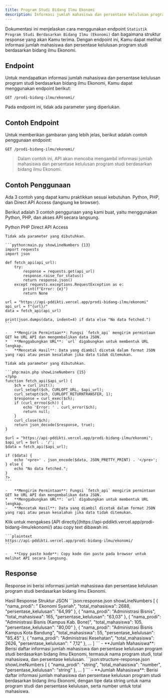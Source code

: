 ```yaml
---
title: Program Studi Bidang Ilmu Ekonomi
description: Informasi jumlah mahasiswa dan persentase kelulusan program studi berdasarkan bidang ilmu Ekonomi.
---
```


Dokumentasi ini menjelaskan cara menggunakan endpoint `Statistik Program Studi Berdasarkan Bidang Ilmu (Ekonomi)` dan bagaimana struktur response yang akan Kamu terima. Dengan endpoint ini, Kamu dapat melihat informasi jumlah mahasiswa dan persentase kelulusan program studi berdasarkan bidang ilmu Ekonomi.

## Endpoint

Untuk mendapatkan informasi jumlah mahasiswa dan persentase kelulusan program studi berdasarkan bidang ilmu Ekonomi, Kamu dapat menggunakan endpoint berikut:

```plaintext
GET /prodi-bidang-ilmu/ekonomi/
```

Pada endpoint ini, tidak ada parameter yang diperlukan.

## Contoh Endpoint

Untuk memberikan gambaran yang lebih jelas, berikut adalah contoh penggunaan endpoint:

```plaintext
GET /prodi-bidang-ilmu/ekonomi/
```

> Dalam contoh ini, API akan mencoba mengambil informasi jumlah mahasiswa dan persentase kelulusan program studi berdasarkan bidang ilmu Ekonomi.

## Contoh Penggunaan

<Note type="danger" title="perhatian!">
  Ada 3 contoh yang dapat kamu praktikkan sesuai kebutuhan. Python, PHP, dan Direct API Access (langsung ke browser).
</Note>

Berikut adalah 3 contoh penggunaan yang kami buat, yaitu menggunakan Python, PHP, dan akses API secara langsung.

<Tabs defaultValue="python" className="pt-5 pb-1">
  <TabsList>
    <TabsTrigger value="python">Python</TabsTrigger>
    <TabsTrigger value="php">PHP</TabsTrigger>
    <TabsTrigger value="direct">Direct API Access</TabsTrigger>
  </TabsList>
  <TabsContent value="python">

    Tidak ada parameter yang dibutuhkan.

    ```python:main.py showLineNumbers {13}
    import requests
    import json

    def fetch_api(api_url):
        try:
            response = requests.get(api_url)
            response.raise_for_status()
            return response.json()
        except requests.exceptions.RequestException as e:
            print(f"Error: {e}")
            return None

    url = "https://api-pddikti.vercel.app/prodi-bidang-ilmu/ekonomi"
    api_url = f"{url}/"
    data = fetch_api(api_url)

    print(json.dumps(data, indent=4) if data else "No data fetched.")
    ```

    -   **Mengirim Permintaan**: Fungsi `fetch_api` mengirim permintaan GET ke URL API dan mengembalikan data JSON.
    *   **Menggabungkan URL**: `url` digabungkan untuk membentuk URL lengkap.
    -   **Mencetak Hasil**: Data yang diambil dicetak dalam format JSON yang rapi atau pesan kesalahan jika data tidak ditemukan.
  </TabsContent>
  <TabsContent value="php">

    Tidak ada parameter yang dibutuhkan.

    ```php:main.php showLineNumbers {15}
    <?php
    function fetch_api($api_url) {
        $ch = curl_init();
        curl_setopt($ch, CURLOPT_URL, $api_url);
        curl_setopt($ch, CURLOPT_RETURNTRANSFER, 1);
        $response = curl_exec($ch);
        if (curl_errno($ch)) {
            echo 'Error: ' . curl_error($ch);
            return null;
        }
        curl_close($ch);
        return json_decode($response, true);
    }

    $url = "https://api-pddikti.vercel.app/prodi-bidang-ilmu/ekonomi";
    $api_url = $url . '/';
    $data = fetch_api($api_url);

    if ($data) {
        echo '<pre>' . json_encode($data, JSON_PRETTY_PRINT) . '</pre>';
    } else {
        echo "No data fetched.";
    }
    ?>
    ```

    -   **Mengirim Permintaan**: Fungsi `fetch_api` mengirim permintaan GET ke URL API dan mengembalikan data JSON.
    *   **Menggabungkan URL**: `url` digabungkan untuk membentuk URL lengkap.
    -   **Mencetak Hasil**: Data yang diambil dicetak dalam format JSON yang rapi atau pesan kesalahan jika data tidak ditemukan.
  </TabsContent>
  <TabsContent value="direct">
    Klik untuk mengakses [API directly](https://api-pddikti.vercel.app/prodi-bidang-ilmu/ekonomi/) atau copy text dibawah ini.

    ```plaintext
    https://api-pddikti.vercel.app/prodi-bidang-ilmu/ekonomi/
    ```

    -   **Copy paste kode**: Copy kode dan paste pada browser untuk melihat API secara langsung.
  </TabsContent>
</Tabs>

## Response

Response ini berisi informasi jumlah mahasiswa dan persentase kelulusan program studi berdasarkan bidang ilmu Ekonomi.

<Tabs defaultValue="hasil" className="pt-5 pb-1">
  <TabsList>
    <TabsTrigger value="hasil">Hasil Response</TabsTrigger>
    <TabsTrigger value="struktur">Struktur JSON</TabsTrigger>
  </TabsList>
  <TabsContent value="hasil">
    ```json:response.json showLineNumbers
    [
        {
            "nama_prodi": " Ekonomi Syariah",
            "total_mahasiswa": 2688,
            "persentase_kelulusan": "64,99"
        },
        {
            "nama_prodi": "Administrasi Bisnis",
            "total_mahasiswa": 165,
             "persentase_kelulusan": "63,03"
        },
        {
           "nama_prodi": "Administrasi Bisnis (Kampus Kab. Bone)",
            "total_mahasiswa": 105,
            "persentase_kelulusan": "80,00"
        },
        {
            "nama_prodi": "Administrasi Bisnis Kampus Kota Bandung",
             "total_mahasiswa": 55,
            "persentase_kelulusan": "85,45"
        },
        {
            "nama_prodi": "Administrasi Kesehatan",
            "total_mahasiswa": 2626,
            "persentase_kelulusan": " 7,12"
        },
         ...
    ]
    ```
    -   **Jumlah Mahasiswa**: Berisi daftar informasi jumlah mahasiswa dan persentase kelulusan program studi berdasarkan bidang ilmu Ekonomi, termasuk nama program studi, total mahasiswa, dan persentase kelulusan.
  </TabsContent>
  <TabsContent value="struktur">
    ```json:structure-response.json showLineNumbers
    [
        {
            "nama_prodi": "string",
            "total_mahasiswa": "number",
            "persentase_kelulusan": "string"
        },
        ...
    ]
    ```
    -   **Jumlah Mahasiswa**: Berisi daftar informasi jumlah mahasiswa dan persentase kelulusan program studi berdasarkan bidang ilmu Ekonomi, dengan tipe data string untuk nama program studi dan persentase kelulusan, serta number untuk total mahasiswa.
  </TabsContent>
</Tabs>
